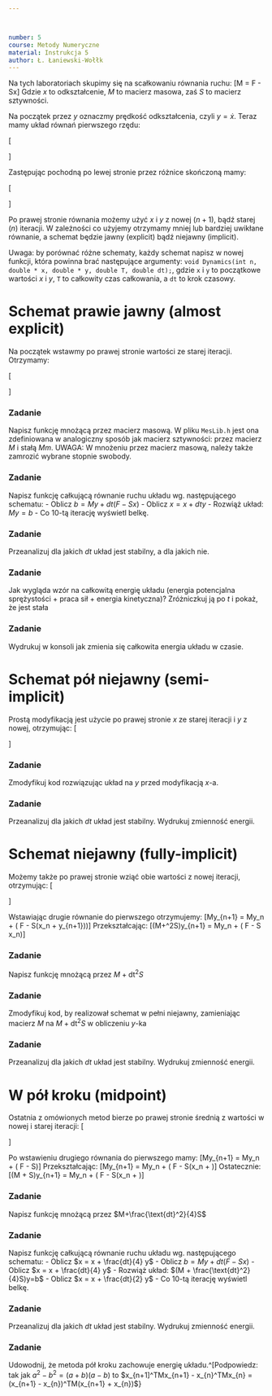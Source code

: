 ```yaml
---



number: 5
course: Metody Numeryczne
material: Instrukcja 5
author: Ł. Łaniewski-Wołłk
---
```


Na tych laboratoriach skupimy się na scałkowaniu równania ruchu:
\[M\ddot{x} = F - Sx\]
Gdzie $x$ to odkształcenie, $M$ to macierz masowa, zaś $S$ to macierz sztywności.

Na początek przez $y$ oznaczmy prędkość odkształcenia, czyli $y = \dot{x}$. Teraz mamy układ równań pierwszego rzędu:

\[\begin{cases}
M\dot{y} &= F - Sx\\
\dot{x} &= y\\
\end{cases}\]

Zastępując pochodną po lewej stronie przez różnice skończoną mamy:

\[\begin{cases}
M\frac{y_{n+1}-y_n}{\text{dt} } &= F - Sx\\
\frac{x_{n+1}-x_n}{\text{dt} } &= y\\
\end{cases}\]

Po prawej stronie równania możemy użyć $x$ i $y$ z nowej ($n+1$), bądź starej ($n$) iteracji. W zależności co użyjemy otrzymamy mniej lub bardziej uwikłane równanie, a schemat będzie jawny (explicit) bądź niejawny (implicit).

Uwaga: by porównać różne schematy, każdy schemat napisz w nowej funkcji, która powinna brać następujące argumenty: `void Dynamics(int n, double * x, double * y, double T, double dt);`, gdzie `x` i `y` to początkowe wartości $x$ i $y$, `T` to całkowity czas całkowania, a `dt` to krok czasowy.



# Schemat prawie jawny (almost explicit)
Na początek wstawmy po prawej stronie wartości ze starej iteracji. Otrzymamy:

\[\begin{cases}
My_{n+1} &= My_n + \text{dt}( F - Sx_n)\\
x_{n+1} &= x_n + \text{dt} y_n\\
\end{cases}\]


### Zadanie
Napisz funkcję mnożącą przez macierz masową. W pliku `MesLib.h` jest ona zdefiniowana w analogiczny sposób jak macierz sztywności: przez macierz $M$ i stałą $Mm$. UWAGA: W mnożeniu przez macierz masową, należy także zamrozić wybrane stopnie swobody.


### Zadanie
Napisz funkcję całkującą równanie ruchu układu wg. następującego schematu:
- Oblicz $b = My + dt(F - Sx)$
- Oblicz $x = x + dt y$
- Rozwiąż układ: $My=b$
- Co $10$-tą iterację wyświetl belkę.


### Zadanie
 Przeanalizuj dla jakich $dt$ układ jest stabilny, a dla jakich nie. 

### Zadanie
 Jak wygląda wzór na całkowitą energię układu (energia potencjalna sprężystości + praca sił + energia kinetyczna)? Zróżniczkuj ją po $t$ i pokaż, że jest stała

### Zadanie
 Wydrukuj w konsoli jak zmienia się całkowita energia układu w czasie.


# Schemat pół niejawny (semi-implicit)
Prostą modyfikacją jest użycie po prawej stronie $x$ ze starej iteracji i $y$ z nowej, otrzymując:
\[\begin{cases}
My_{n+1} &= My_n + \text{dt}( F - Sx_n)\\
x_{n+1} &= x_n + \text{dt} y_{n+1}\\
\end{cases}\]


### Zadanie
 Zmodyfikuj kod rozwiązując układ na $y$ przed modyfikacją $x$-a. 

### Zadanie
 Przeanalizuj dla jakich $dt$ układ jest stabilny. Wydrukuj zmienność energii. 


# Schemat niejawny (fully-implicit)

Możemy także po prawej stronie wziąć obie wartości z nowej iteracji, otrzymując:
\[\begin{cases}
My_{n+1} &= My_n + \text{dt}( F - Sx_{n+1})\\
x_{n+1} &= x_n + \text{dt} y_{n+1}\\
\end{cases}\]

Wstawiając drugie równanie do pierwszego otrzymujemy:
\[My_{n+1} = My_n + \text{dt}( F - S(x_n + \text{dt} y_{n+1}))\]
Przekształcając:
\[(M+\text{dt}^2S)y_{n+1} = My_n + \text{dt}( F - S x_n)\]

### Zadanie
Napisz funkcję mnożącą przez $M+\text{dt}^2S$

### Zadanie
Zmodyfikuj kod, by realizował schemat w pełni niejawny, zamieniając macierz $M$ na $M+\text{dt}^2S$ w obliczeniu $y$-ka

### Zadanie
 Przeanalizuj dla jakich $dt$ układ jest stabilny. Wydrukuj zmienność energii. 


# W pół kroku (midpoint)

Ostatnia z omówionych metod bierze po prawej stronie średnią z wartości w nowej i starej iteracji:
\[\begin{cases}
My_{n+1} &= My_n + \text{dt}( F - S\frac{x_{n+1}+x_{n}}{2})\\
x_{n+1} &= x_n + \text{dt} \frac{y_{n+1}+y_{n}}{2}\\
\end{cases}\]

Po wstawieniu drugiego równania do pierwszego mamy:
\[My_{n+1} = My_n + \text{dt}( F - S\frac{x_n + \text{dt} \frac{y_{n+1}+y_{n}}{2}+x_{n}}{2})\]
Przekształcając:
\[My_{n+1} = My_n + \text{dt}( F - S(x_n + \text{dt} \frac{y_{n+1}+y_{n}}{4})\]
Ostatecznie:
\[(M + \frac{\text{dt}^2}{4}S)y_{n+1} = My_n + \text{dt}( F - S(x_n + \text{dt} \frac{y_{n}}{4})\]


### Zadanie
Napisz funkcję mnożącą przez $M+\frac{\text{dt}^2}{4}S$

### Zadanie
Napisz funkcję całkującą równanie ruchu układu wg. następującego schematu:
- Oblicz $x = x + \frac{dt}{4} y$
- Oblicz $b = My + dt(F - Sx)$
- Oblicz $x = x + \frac{dt}{4} y$
- Rozwiąż układ: $(M + \frac{\text{dt}^2}{4}S)y=b$
- Oblicz $x = x + \frac{dt}{2} y$
- Co $10$-tą iterację wyświetl belkę.

### Zadanie
 Przeanalizuj dla jakich $dt$ układ jest stabilny. Wydrukuj zmienność energii. 

### Zadanie
 Udowodnij, że metoda pół kroku zachowuje energię układu.^[Podpowiedz: tak jak $a^2-b^2=(a+b)(a-b)$ to $x_{n+1]^TMx_{n+1} - x_{n}^TMx_{n} = (x_{n+1} - x_{n})^TM(x_{n+1} +
x_{n})$}

